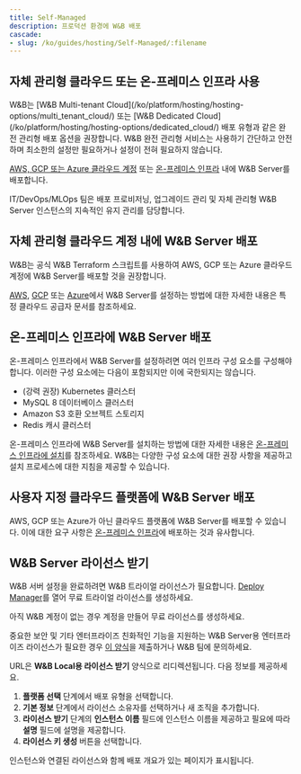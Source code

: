 ```yaml
---
title: Self-Managed
description: 프로덕션 환경에 W&B 배포
cascade:
- slug: /ko/guides/hosting/Self-Managed/:filename
---
```


## 자체 관리형 클라우드 또는 온-프레미스 인프라 사용

<Note>
W&B는 [W&B Multi-tenant Cloud](/ko/platform/hosting/hosting-options/multi_tenant_cloud/) 또는 [W&B Dedicated Cloud](/ko/platform/hosting/hosting-options/dedicated_cloud/) 배포 유형과 같은 완전 관리형 배포 옵션을 권장합니다. W&B 완전 관리형 서비스는 사용하기 간단하고 안전하며 최소한의 설정만 필요하거나 설정이 전혀 필요하지 않습니다.
</Note>

[AWS, GCP 또는 Azure 클라우드 계정](#deploy-wb-server-within-Self-Managed-cloud-accounts) 또는 [온-프레미스 인프라](#deploy-wb-server-in-on-prem-infrastructure) 내에 W&B Server를 배포합니다.

IT/DevOps/MLOps 팀은 배포 프로비저닝, 업그레이드 관리 및 자체 관리형 W&B Server 인스턴스의 지속적인 유지 관리를 담당합니다.

## 자체 관리형 클라우드 계정 내에 W&B Server 배포

W&B는 공식 W&B Terraform 스크립트를 사용하여 AWS, GCP 또는 Azure 클라우드 계정에 W&B Server를 배포할 것을 권장합니다.

[AWS](/ko/platform/hosting/Self-Managed/aws-tf/), [GCP](/ko/platform/hosting/Self-Managed/gcp-tf/) 또는 [Azure](/ko/platform/hosting/Self-Managed/azure-tf/)에서 W&B Server를 설정하는 방법에 대한 자세한 내용은 특정 클라우드 공급자 문서를 참조하세요.

## 온-프레미스 인프라에 W&B Server 배포

온-프레미스 인프라에서 W&B Server를 설정하려면 여러 인프라 구성 요소를 구성해야 합니다. 이러한 구성 요소에는 다음이 포함되지만 이에 국한되지는 않습니다.

- (강력 권장) Kubernetes 클러스터
- MySQL 8 데이터베이스 클러스터
- Amazon S3 호환 오브젝트 스토리지
- Redis 캐시 클러스터

온-프레미스 인프라에 W&B Server를 설치하는 방법에 대한 자세한 내용은 [온-프레미스 인프라에 설치](/ko/platform/hosting/Self-Managed/bare-metal/)를 참조하세요. W&B는 다양한 구성 요소에 대한 권장 사항을 제공하고 설치 프로세스에 대한 지침을 제공할 수 있습니다.

## 사용자 지정 클라우드 플랫폼에 W&B Server 배포

AWS, GCP 또는 Azure가 아닌 클라우드 플랫폼에 W&B Server를 배포할 수 있습니다. 이에 대한 요구 사항은 [온-프레미스 인프라](#deploy-wb-server-in-on-prem-infrastructure)에 배포하는 것과 유사합니다.

## W&B Server 라이선스 받기

W&B 서버 설정을 완료하려면 W&B 트라이얼 라이선스가 필요합니다. [Deploy Manager](https://deploy.wandb.ai/deploy)를 열어 무료 트라이얼 라이선스를 생성하세요.

<Note>
아직 W&B 계정이 없는 경우 계정을 만들어 무료 라이선스를 생성하세요.

중요한 보안 및 기타 엔터프라이즈 친화적인 기능을 지원하는 W&B Server용 엔터프라이즈 라이선스가 필요한 경우 [이 양식](https://wandb.ai/site/for-enterprise/self-hosted-trial)을 제출하거나 W&B 팀에 문의하세요.
</Note>

URL은 **W&B Local용 라이선스 받기** 양식으로 리디렉션됩니다. 다음 정보를 제공하세요.

1. **플랫폼 선택** 단계에서 배포 유형을 선택합니다.
2. **기본 정보** 단계에서 라이선스 소유자를 선택하거나 새 조직을 추가합니다.
3. **라이선스 받기** 단계의 **인스턴스 이름** 필드에 인스턴스 이름을 제공하고 필요에 따라 **설명** 필드에 설명을 제공합니다.
4. **라이선스 키 생성** 버튼을 선택합니다.

인스턴스와 연결된 라이선스와 함께 배포 개요가 있는 페이지가 표시됩니다.
